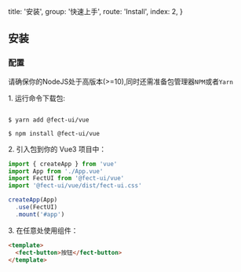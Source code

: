   title: '安装',
  group: '快速上手',
  route: 'Install',
  index: 2,
}

## 安装

### 配置

请确保你的<fect-link href="https://nodejs.org/en/">NodeJS</fect-link>处于高版本(>=10),同时还需准备包管理器`NPM`或者`Yarn`

<fect-spacer />
<fect-dot type="success" />1. 运行命令下载包:

```shell

$ yarn add @fect-ui/vue

$ npm install @fect-ui/vue

```

<fect-spacer y=".6" />
<fect-dot type="success" />2. 引入包到你的 Vue3 项目中：

```javascript
import { createApp } from 'vue'
import App from './App.vue'
import FectUI from '@fect-ui/vue'
import '@fect-ui/vue/dist/fect-ui.css'

createApp(App)
  .use(FectUI)
  .mount('#app')
```

<fect-spacer y=".6" />
<fect-dot type="success" />3. 在任意处使用组件：

```html
<template>
  <fect-button>按钮</fect-button>
</template>
```

<fect-spacer y=".6" />
